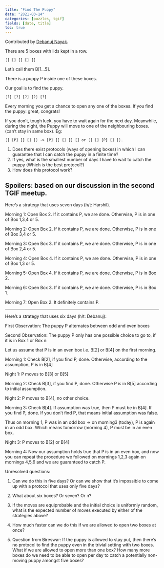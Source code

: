 ```yaml
---
title: "Find The Puppy"
date: "2021-03-14"
categories: [puzzles, tgif]
fields: [date, title]
toc: true
---
```


:::{.callout-tip appearance="simple" icon=false}
Contributed by [Debanuj Nayak](https://debanujnayak.github.io).
:::

There are 5 boxes with lids kept in a row.

```
[] [] [] [] []
```

Let's call them B[1...5].

There is a puppy P inside one of these boxes.

Our goal is to find the puppy.

```
[?] [?] [?] [?] [?]
```

Every morning you get a chance to open any one of the boxes. If you find the puppy: great, congrats!

If you don't, tough luck, you have to wait again for the next day. Meanwhile, during the night, the Puppy will move to one of the neighbouring boxes.(can't stay in same box).
Eg:

```
[] [P] [] [] [] -> [P] [] [] [] [] or [] [] [P] [] [].
```

1. Does there exist protocols (ways of opening boxes) in which I can guarantee that I can catch the puppy in a finite time?
2.  If yes, what is the smallest number of days I have to wait to catch the puppy (Which is the best protocol?)
3. How does this protocol work?

:::{.callout-tip collapse="true" appearance="simple" icon="false"}
## Spoilers: based on our discussion in the second TGIF meetup.

Here’s a strategy that uses seven days (h/t: Harshil).

Morning 1:
Open Box 2.
If it contains P, we are done.
Otherwise, P is in one of Box 1,3,4 or 5.

Morning 2:
Open Box 2.
If it contains P, we are done.
Otherwise, P is in one of Box 3,4 or 5.

Morning 3:
Open Box 3.
If it contains P, we are done.
Otherwise, P is in one of Box 2,4 or 5.

Morning 4:
Open Box 4.
If it contains P, we are done.
Otherwise, P is in one of Box 1,3 or 5.

Morning 5:
Open Box 4.
If it contains P, we are done.
Otherwise, P is in Box 2.

Morning 6:
Open Box 3.
If it contains P, we are done.
Otherwise, P is in Box 1.

Morning 7:
Open Box 2.
It definitely contains P.

---

Here’s a strategy that uses six days (h/t: Debanuj):

First Observation:
The puppy P alternates between odd and even boxes

Second Observation:
The puppy P only has one possible choice to go to, if it is in Box 1 or Box n

Let us assume that P is in an even box i.e. B[2] or B[4] on the first morning.

Morning 1:
Check B[2], if you find P, done. Otherwise, according to the assumption, P is in B[4]

Night 1:
P moves to B[3] or B[5]

Morning 2:
Check B[3], if you find P, done. Otherwise P is in B[5] according to initial assumption.

Night 2:
P moves to B[4], no other choice.

Morning 3:
Check B[4]. If assumption was true, then P must be in B[4]. If you find P, done. If you don't find P, that means initial assumption was false.

Thus on morning 1, P was in an odd box ⇒ on morning3 (today), P is again in an odd box. Which means tomorrow (morning 4), P must be in an even box.

Night 3:
P moves to B[2] or B[4]

Morning 4:
Now our assumption holds true that P is in an even box, and now you can repeat the procedure we followed on mornings 1,2,3 again on mornings 4,5,6 and we are guaranteed to catch P.

:::



Unresolved questions:

1. Can we do this in five days? Or can we show that it’s impossible to come up with a protocol that uses only five days?

2. What about six boxes? Or seven? Or n?

3. If the moves are equiprobable and the initial choice is uniformly random, what is the expected number of moves executed by either of the strategies above?

4. How much faster can we do this if we are allowed to open two boxes at once?

5. Question from Bireswar: If the puppy is allowed to stay put, then there’s no protocol to find the puppy even in the trivial setting with two boxes. What if we are allowed to open more than one box? How many more boxes do we need to be able to open per day to catch a potentially non-moving puppy amongst five boxes?
